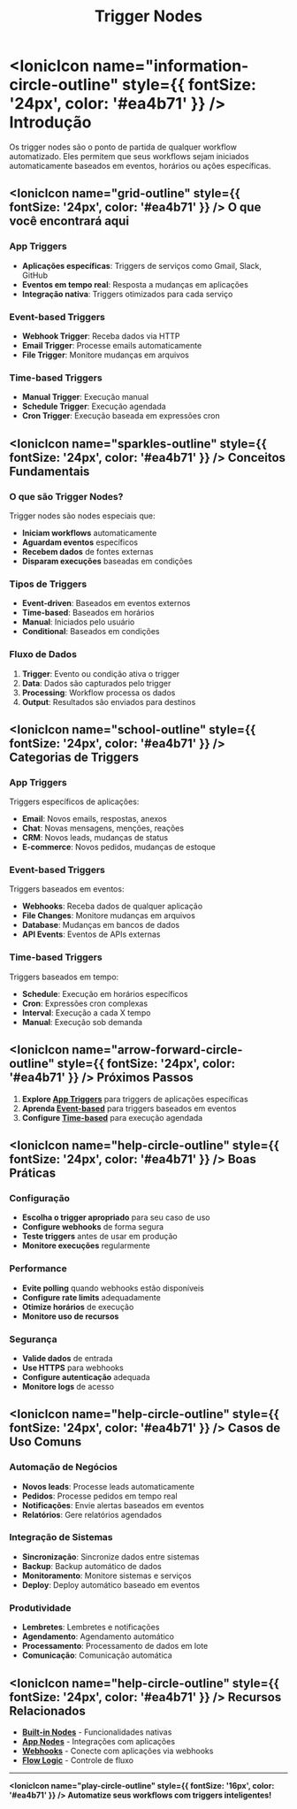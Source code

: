 ﻿---
sidebar_position: 5
title: Trigger Nodes
description: Nodes de trigger e inicialização de workflows
keywords: [n8n, trigger nodes, webhooks, schedule, manual]
---

# <IonicIcon name="information-circle-outline" style={{ fontSize: '24px', color: '#ea4b71' }} /> Introdução

Os trigger nodes são o ponto de partida de qualquer workflow automatizado. Eles permitem que seus workflows sejam iniciados automaticamente baseados em eventos, horários ou ações específicas.

## <IonicIcon name="grid-outline" style={{ fontSize: '24px', color: '#ea4b71' }} /> O que você encontrará aqui

### App Triggers

- **Aplicações específicas**: Triggers de serviços como Gmail, Slack, GitHub
- **Eventos em tempo real**: Resposta a mudanças em aplicações
- **Integração nativa**: Triggers otimizados para cada serviço

### Event-based Triggers

- **Webhook Trigger**: Receba dados via HTTP
- **Email Trigger**: Processe emails automaticamente
- **File Trigger**: Monitore mudanças em arquivos

### Time-based Triggers

- **Manual Trigger**: Execução manual
- **Schedule Trigger**: Execução agendada
- **Cron Trigger**: Execução baseada em expressões cron

## <IonicIcon name="sparkles-outline" style={{ fontSize: '24px', color: '#ea4b71' }} /> Conceitos Fundamentais

### O que são Trigger Nodes?

Trigger nodes são nodes especiais que:

- **Iniciam workflows** automaticamente
- **Aguardam eventos** específicos
- **Recebem dados** de fontes externas
- **Disparam execuções** baseadas em condições

### Tipos de Triggers

- **Event-driven**: Baseados em eventos externos
- **Time-based**: Baseados em horários
- **Manual**: Iniciados pelo usuário
- **Conditional**: Baseados em condições

### Fluxo de Dados

1. **Trigger**: Evento ou condição ativa o trigger
2. **Data**: Dados são capturados pelo trigger
3. **Processing**: Workflow processa os dados
4. **Output**: Resultados são enviados para destinos

## <IonicIcon name="school-outline" style={{ fontSize: '24px', color: '#ea4b71' }} /> Categorias de Triggers

### App Triggers

Triggers específicos de aplicações:

- **Email**: Novos emails, respostas, anexos
- **Chat**: Novas mensagens, menções, reações
- **CRM**: Novos leads, mudanças de status
- **E-commerce**: Novos pedidos, mudanças de estoque

### Event-based Triggers

Triggers baseados em eventos:

- **Webhooks**: Receba dados de qualquer aplicação
- **File Changes**: Monitore mudanças em arquivos
- **Database**: Mudanças em bancos de dados
- **API Events**: Eventos de APIs externas

### Time-based Triggers

Triggers baseados em tempo:

- **Schedule**: Execução em horários específicos
- **Cron**: Expressões cron complexas
- **Interval**: Execução a cada X tempo
- **Manual**: Execução sob demanda

## <IonicIcon name="arrow-forward-circle-outline" style={{ fontSize: '24px', color: '#ea4b71' }} /> Próximos Passos

1. **Explore [App Triggers](./app-triggers/)** para triggers de aplicações específicas
2. **Aprenda [Event-based](./event-based/)** para triggers baseados em eventos
3. **Configure [Time-based](./time-based/)** para execução agendada

## <IonicIcon name="help-circle-outline" style={{ fontSize: '24px', color: '#ea4b71' }} /> Boas Práticas

### Configuração

- **Escolha o trigger apropriado** para seu caso de uso
- **Configure webhooks** de forma segura
- **Teste triggers** antes de usar em produção
- **Monitore execuções** regularmente

### Performance

- **Evite polling** quando webhooks estão disponíveis
- **Configure rate limits** adequadamente
- **Otimize horários** de execução
- **Monitore uso de recursos**

### Segurança

- **Valide dados** de entrada
- **Use HTTPS** para webhooks
- **Configure autenticação** adequada
- **Monitore logs** de acesso

## <IonicIcon name="help-circle-outline" style={{ fontSize: '24px', color: '#ea4b71' }} /> Casos de Uso Comuns

### Automação de Negócios

- **Novos leads**: Processe leads automaticamente
- **Pedidos**: Processe pedidos em tempo real
- **Notificações**: Envie alertas baseados em eventos
- **Relatórios**: Gere relatórios agendados

### Integração de Sistemas

- **Sincronização**: Sincronize dados entre sistemas
- **Backup**: Backup automático de dados
- **Monitoramento**: Monitore sistemas e serviços
- **Deploy**: Deploy automático baseado em eventos

### Produtividade

- **Lembretes**: Lembretes e notificações
- **Agendamento**: Agendamento automático
- **Processamento**: Processamento de dados em lote
- **Comunicação**: Comunicação automática

## <IonicIcon name="help-circle-outline" style={{ fontSize: '24px', color: '#ea4b71' }} /> Recursos Relacionados

- **[Built-in Nodes](../builtin-nodes/)** - Funcionalidades nativas
- **[App Nodes](../app-nodes/)** - Integrações com aplicações
- **[Webhooks](../webhooks)** - Conecte com aplicações via webhooks
- **[Flow Logic](../../logica-e-dados/flow-logic/)** - Controle de fluxo

---

**<IonicIcon name="play-circle-outline" style={{ fontSize: '16px', color: '#ea4b71' }} /> Automatize seus workflows com triggers inteligentes!**

